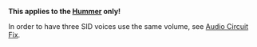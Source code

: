 '''This applies to the [[Hummer]] only!'''

In order to have three SID voices use the same volume, see [http://galaxy22.dyndns.org/dtv/common/audio-fix/index.html Audio Circuit Fix].
